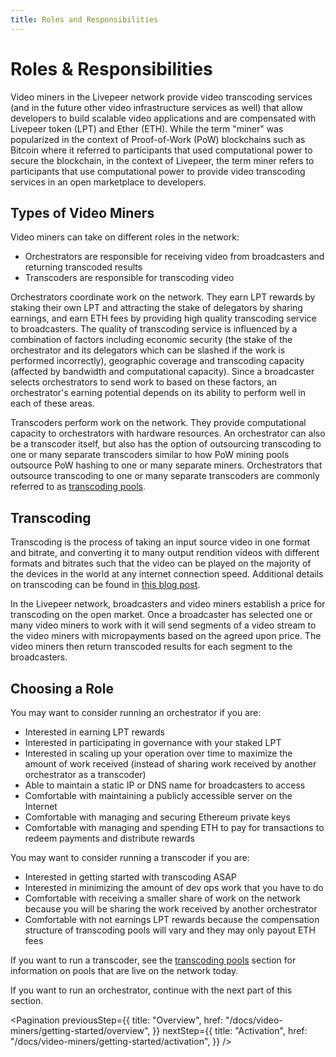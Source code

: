 ```yaml
---
title: Roles and Responsibilities
---
```


# Roles & Responsibilities

Video miners in the Livepeer network provide video transcoding services (and in
the future other video infrastructure services as well) that allow developers to
build scalable video applications and are compensated with Livepeer token (LPT)
and Ether (ETH). While the term "miner" was popularized in the context of
Proof-of-Work (PoW) blockchains such as Bitcoin where it referred to
participants that used computational power to secure the blockchain, in the
context of Livepeer, the term miner refers to participants that use
computational power to provide video transcoding services in an open marketplace
to developers.

## Types of Video Miners

Video miners can take on different roles in the network:

- Orchestrators are responsible for receiving video from broadcasters and
  returning transcoded results
- Transcoders are responsible for transcoding video

Orchestrators coordinate work on the network. They earn LPT rewards by staking
their own LPT and attracting the stake of delegators by sharing earnings, and
earn ETH fees by providing high quality transcoding service to broadcasters. The
quality of transcoding service is influenced by a combination of factors
including economic security (the stake of the orchestrator and its delegators
which can be slashed if the work is performed incorrectly), geographic coverage
and transcoding capacity (affected by bandwidth and computational capacity).
Since a broadcaster selects orchestrators to send work to based on these
factors, an orchestrator's earning potential depends on its ability to perform
well in each of these areas.

Transcoders perform work on the network. They provide computational capacity to
orchestrators with hardware resources. An orchestrator can also be a transcoder
itself, but also has the option of outsourcing transcoding to one or many
separate transcoders similar to how PoW mining pools outsource PoW hashing to
one or many separate miners. Orchestrators that outsource transcoding to one or
many separate transcoders are commonly referred to as
[transcoding pools](/docs/video-miners/core-concepts/pools).

## Transcoding

Transcoding is the process of taking an input source video in one format and
bitrate, and converting it to many output rendition videos with different
formats and bitrates such that the video can be played on the majority of the
devices in the world at any internet connection speed. Additional details on
transcoding can be found in
[this blog post](https://livepeer.com/blog/intro-to-transcoding).

In the Livepeer network, broadcasters and video miners establish a price for
transcoding on the open market. Once a broadcaster has selected one or many
video miners to work with it will send segments of a video stream to the video
miners with micropayments based on the agreed upon price. The video miners then
return transcoded results for each segment to the broadcasters.

## Choosing a Role

You may want to consider running an orchestrator if you are:

- Interested in earning LPT rewards
- Interested in participating in governance with your staked LPT
- Interested in scaling up your operation over time to maximize the amount of
  work received (instead of sharing work received by another orchestrator as a
  transcoder)
- Able to maintain a static IP or DNS name for broadcasters to access
- Comfortable with maintaining a publicly accessible server on the Internet
- Comfortable with managing and securing Ethereum private keys
- Comfortable with managing and spending ETH to pay for transactions to redeem
  payments and distribute rewards

You may want to consider running a transcoder if you are:

- Interested in getting started with transcoding ASAP
- Interested in minimizing the amount of dev ops work that you have to do
- Comfortable with receiving a smaller share of work on the network because you
  will be sharing the work received by another orchestrator
- Comfortable with not earnings LPT rewards because the compensation structure
  of transcoding pools will vary and they may only payout ETH fees

If you want to run a transcoder, see the
[transcoding pools](/docs/video-miners/core-concepts/pools) section for
information on pools that are live on the network today.

If you want to run an orchestrator, continue with the next part of this section.

<Pagination
  previousStep={{
    title: "Overview",
    href: "/docs/video-miners/getting-started/overview",
  }}
  nextStep={{
    title: "Activation",
    href: "/docs/video-miners/getting-started/activation",
  }}
/>
